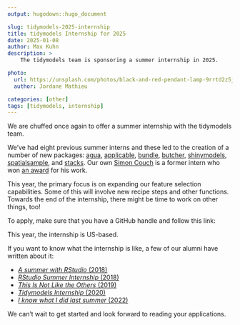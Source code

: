 ```yaml
---
output: hugodown::hugo_document

slug: tidymodels-2025-internship
title: tidymodels Internship for 2025
date: 2025-01-08
author: Max Kuhn
description: >
    The tidymodels team is sponsoring a summer internship in 2025.

photo:
  url: https://unsplash.com/photos/black-and-red-pendant-lamp-9rrtd2z5jdg
  author: Jordane Mathieu

categories: [other] 
tags: [tidymodels, internship]
---
```


We are chuffed once again to offer a summer internship with the tidymodels team. 

We've had eight previous summer interns and these led to the creation of a number of new packages: [agua](https://agua.tidymodels.org/), [applicable](https://applicable.tidymodels.org/), [bundle](https://rstudio.github.io/bundle/), [butcher](https://butcher.tidymodels.org/), [shinymodels](https://shinymodels.tidymodels.org/), [spatialsample](https://spatialsample.tidymodels.org/), and [stacks](https://stacks.tidymodels.org/). Our own [Simon Couch](https://www.simonpcouch.com/) is a former intern who won [an award](https://community.amstat.org/jointscsg-section/awards/john-m-chambers) for his work. 

This year, the primary focus is on expanding our feature selection capabilities. Some of this will involve new recipe steps and other functions. Towards the end of the internship, there might be time to work on other things, too!

To apply, make sure that you have a GitHub handle and follow this link: 


This year, the internship is US-based.  

If you want to know what the internship is like, a few of our alumni have written about it: 

- [_A summer with RStudio_ (2018)](https://www.alexpghayes.com/post/2018-08-10_a-summer-with-rstudio/)
- [_RStudio Summer Internship_ (2018)](https://fbchow.rbind.io/2018/07/27/rstudio-summer-internship/)
- [_This Is Not Like the Others_ (2019)](https://education.rstudio.com/blog/2019/12/this-is-not-like-the-others/)
- [_Tidymodels Internship_ (2020)](https://education.rstudio.com/blog/2020/06/tidymodels-internship/)
- [_I know what I did last summer_ (2022)](https://www.mm218.dev/posts/2022-08-15-last-summer/)


We can't wait to get started and look forward to reading your applications. 

